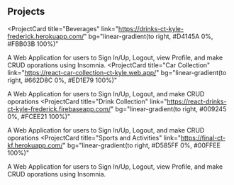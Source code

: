 ## Projects

<ProjectCard
  title="Beverages"
  link="https://drinks-ct-kyle-frederick.herokuapp.com/"
  bg="linear-gradient(to right, #D4145A 0%, #FBB03B 100%)"
>
  A Web Application for users to Sign In/Up, Logout, view Profile, and make CRUD oporations using Insomnia.
</ProjectCard>
<ProjectCard
  title="Car Collection"
  link="https://react-car-collection-ct-kyle.web.app/"
  bg="linear-gradient(to right, #662D8C 0%, #ED1E79 100%)"
>
 A Web Application for users to Sign In/Up, Logout, and make CRUD oporations 
</ProjectCard>
<ProjectCard
  title="Drink Collection"
  link="https://react-drinks-ct-kyle-frederick.firebaseapp.com/"
  bg="linear-gradient(to right, #009245 0%, #FCEE21 100%)"
>
  A Web Application for users to Sign In/Up, Logout, and make CRUD oporations
</ProjectCard>
<ProjectCard
  title="Sports and Activities"
  link="https://final-ct-kf.herokuapp.com/"
  bg="linear-gradient(to right, #D585FF 0%, #00FFEE 100%)"
>
  A Web Application for users to Sign In/Up, Logout, view Profile, and make CRUD oporations using Insomnia.
</ProjectCard>
